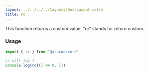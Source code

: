 ```yaml
---
layout: ../../../../layouts/DocsLayout.astro
title: rc
---
```


This function returns a custom value, "rc" stands for return custom.

### Usage

```ts
import { rc } from '@aracna/core'

// will log 1
console.log(rc(() => 0, 1))
```
